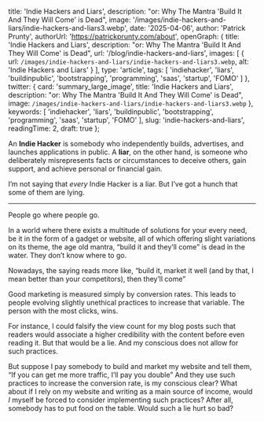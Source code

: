 
  title: 'Indie Hackers and Liars',
  description: "or: Why The Mantra 'Build It And They Will Come' is Dead",
  image: '/images/indie-hackers-and-liars/indie-hackers-and-liars3.webp',
  date: '2025-04-06',
  author: 'Patrick Prunty',
  authorUrl: 'https://patrickprunty.com/about',
  openGraph: {
    title: 'Indie Hackers and Liars',
    description: "or: Why The Mantra 'Build It And They Will Come' is Dead",
    url: '/blog/indie-hackers-and-liars',
    images: [
      {
        url: `/images/indie-hackers-and-liars/indie-hackers-and-liars3.webp`,
        alt: 'Indie Hackers and Liars'
      }
    ],
    type: 'article',
    tags: [
      'indiehacker',
      'liars',
      'buildinpublic',
      'bootstrapping',
      'programming',
      'saas',
      'startup',
      'FOMO'
    ]
  },
  twitter: {
    card: 'summary_large_image',
    title: 'Indie Hackers and Liars',
    description: "or: Why The Mantra 'Build It And They Will Come' is Dead",
    image: `/images/indie-hackers-and-liars/indie-hackers-and-liars3.webp`
  },
  keywords: [
    'indiehacker',
    'liars',
    'buildinpublic',
    'bootstrapping',
    'programming',
    'saas',
    'startup',
    'FOMO'
  ],
  slug: 'indie-hackers-and-liars',
  readingTime: 2,
  draft: true
};

An **Indie Hacker** is somebody who independently builds, advertises, and launches applications in public. A **liar**, on the other hand, is someone who deliberately misrepresents facts or circumstances to deceive others, gain support, and achieve personal or financial gain.

I’m not saying that *every* Indie Hacker is a liar. But I’ve got a hunch that some of them are lying.

***

People go where people go. 

In a world where there exists a multitude of solutions for your every need, be it in the form of a gadget or website, all of which offering slight variations on its theme, the age old mantra, “build it and they’ll come” is dead in the water. They don’t know where to go.

Nowadays, the saying reads more like, “build it, market it well (and by that, I mean better than your competitors), then they’ll come”

Good marketing is measured simply by conversion rates. This leads to people evolving slightly unethical practices to increase that variable. The person with the most clicks, wins.

For instance, I could falsify the view count for my blog posts such that readers would associate a higher credibility with the content before even reading it. But that would be a lie. And my conscious does not allow for such practices. 

But suppose I pay somebody to build and market my website and tell them, “If you can get me more traffic, I’ll pay you double” And they use such practices to increase the conversion rate, is my conscious clear? What about if I rely on my website and writing as a main source of income, would *I* myself be forced to consider implementing such practices? After all, somebody has to put food on the table. Would such a lie hurt so bad? 

